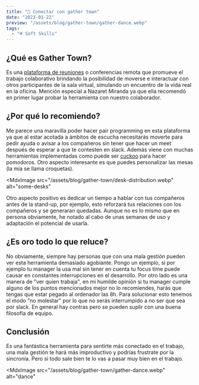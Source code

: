 ```yaml
---
title: "🔌 Conectar con gather town"
date: "2023-01-22"
preview: "/assets/blog/gather-town/gather-dance.webp"
tags:
  - "💗 Soft Skills"
---
```


## ¿Qué es Gather Town?

Es una [plataforma de reuniones](https://www.gather.town/) o conferencias remota
que promueve el trabajo colaborativo brindando la posibilidad de moverse e
interactuar con otros participantes de la sala virtual, simulando un encuentro
de la vida real en la oficina. Mención especial a Nazaret Miranda ya que ella
recomendó en primer lugar probar la herramienta con nuestro colaborador.

## ¿Por qué lo recomiendo?

Me parece una maravilla poder hacer pair programming en esta plataforma ya que
al estar acotada a ámbitos de escucha necesitarás moverte para pedir ayuda o
avisar a los compañeros sin tener que hacer un meet después de esperar a que te
contesten en slack. Además viene con muchas herramientas implementadas como
puede ser [cuckoo](https://cuckoo.team/) para hacer pomodoros. Otro aspecto
interesante es que puedes personalizar las mesas (la mia se llama croquetas).

<MdxImage
  src="/assets/blog/gather-town/desk-distribution.webp"
  alt="some-desks"
></MdxImage>

Otro aspecto positivo es dedicar un tiempo a hablar con tus compañeros antes de
la stand-up, por ejemplo, esto reforzará tus relaciones con los compañeros y se
generaran quedadas. Aunque no es lo mismo que en persona obviamente, he notado
al cabo de unas semanas de uso y adaptación el potencial de usarla.

## ¿Es oro todo lo que reluce?

No obviamente, siempre hay personas que con una mala gestión pueden ver esta
herramienta demasiado agobiante. Pongo un ejemplo, si por ejemplo tu manager la
usa mal sin tener en cuenta tu focus time puede causar en constantes
interrupciones en el desarrollo. Por otro lado es una manera de "ver quien
trabaja", en mi humilde opinión si tu manager cumple alguno de los puntos
mencionados mejor no lo recomiendes, harás que tengas que estar pegado al
ordenador las 8h. Para solucionar esto tenemos el modo "no molestar" por lo que
no serás interrumpido a no ser que sea por slack. En general hay contras pero se
pueden suplir con una buena filosofía de equipo.

## Conclusión

Es una fantástica herramienta para sentirte más conectado en el trabajo, una
mala gestión te hará más improductivo y podrías frustrate por la sincronía. Pero
si todo sale bien te lo vas a pasar muy bien en el trabajo.

<MdxImage
  src="/assets/blog/gather-town/gather-dance.webp"
  alt="dance"
></MdxImage>
